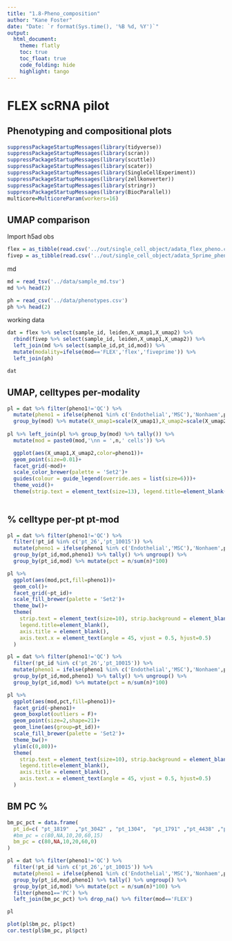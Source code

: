 ```yaml
---
title: "1.8-Pheno_composition"
author: "Kane Foster"
date: "Date: `r format(Sys.time(), '%B %d, %Y')`"
output:
  html_document:
    theme: flatly
    toc: true
    toc_float: true
    code_folding: hide
    highlight: tango
---
```


# FLEX scRNA pilot
## Phenotyping and compositional plots

```r
suppressPackageStartupMessages(library(tidyverse))
suppressPackageStartupMessages(library(scran))
suppressPackageStartupMessages(library(scuttle))
suppressPackageStartupMessages(library(scater))
suppressPackageStartupMessages(library(SingleCellExperiment))
suppressPackageStartupMessages(library(zellkonverter))
suppressPackageStartupMessages(library(stringr))
suppressPackageStartupMessages(library(BiocParallel))
multicore=MulticoreParam(workers=16)
```

## UMAP comparison


Import h5ad obs
```r

flex = as_tibble(read.csv('../out/single_cell_object/adata_flex_pheno.csv'))
fivep = as_tibble(read.csv('../out/single_cell_object/adata_5prime_pheno.csv'))

```

md
```r
md = read_tsv('../data/sample_md.tsv')
md %>% head(2)

ph = read_csv('../data/phenotypes.csv')
ph %>% head(2)
```

working data
```r

dat = flex %>% select(sample_id, leiden,X_umap1,X_umap2) %>% 
  rbind(fivep %>% select(sample_id, leiden,X_umap1,X_umap2)) %>% 
  left_join(md %>% select(sample_id,pt_id,mod)) %>% 
  mutate(modality=ifelse(mod=='FLEX','flex','fiveprime')) %>% 
  left_join(ph)

dat
```


## UMAP, celltypes per-modality

```r


pl = dat %>% filter(pheno1!='QC') %>% 
  mutate(pheno1 = ifelse(pheno1 %in% c('Endothelial','MSC'),'Nonhaem',pheno1)) %>% 
  group_by(mod) %>% mutate(X_umap1=scale(X_umap1),X_umap2=scale(X_umap2)) 
  
pl %>% left_join(pl %>% group_by(mod) %>% tally()) %>% 
  mutate(mod = paste0(mod,'\nn = ',n,' cells')) %>% 

  ggplot(aes(X_umap1,X_umap2,color=pheno1))+
  geom_point(size=0.01)+
  facet_grid(~mod)+
  scale_color_brewer(palette = 'Set2')+
  guides(colour = guide_legend(override.aes = list(size=6)))+
  theme_void()+
  theme(strip.text = element_text(size=13), legend.title=element_blank())
  

```


## % celltype per-pt pt-mod

```r

pl = dat %>% filter(pheno1!='QC') %>% 
  filter(!pt_id %in% c('pt_26','pt_10015')) %>% 
  mutate(pheno1 = ifelse(pheno1 %in% c('Endothelial','MSC'),'Nonhaem',pheno1)) %>% 
  group_by(pt_id,mod,pheno1) %>% tally() %>% ungroup() %>% 
  group_by(pt_id,mod) %>% mutate(pct = n/sum(n)*100)

pl %>% 
  ggplot(aes(mod,pct,fill=pheno1))+
  geom_col()+
  facet_grid(~pt_id)+
  scale_fill_brewer(palette = 'Set2')+
  theme_bw()+
  theme(
    strip.text = element_text(size=10), strip.background = element_blank(),
    legend.title=element_blank(),
    axis.title = element_blank(),
    axis.text.x = element_text(angle = 45, vjust = 0.5, hjust=0.5)
  )

```

```r

pl = dat %>% filter(pheno1!='QC') %>% 
  filter(!pt_id %in% c('pt_26','pt_10015')) %>% 
  mutate(pheno1 = ifelse(pheno1 %in% c('Endothelial','MSC'),'Nonhaem',pheno1)) %>% 
  group_by(pt_id,mod,pheno1) %>% tally() %>% ungroup() %>% 
  group_by(pt_id,mod) %>% mutate(pct = n/sum(n)*100)

pl %>% 
  ggplot(aes(mod,pct,fill=pheno1))+
  facet_grid(~pheno1)+
  geom_boxplot(outliers = F)+
  geom_point(size=2,shape=21)+
  geom_line(aes(group=pt_id))+
  scale_fill_brewer(palette = 'Set2')+
  theme_bw()+
  ylim(c(0,80))+
  theme(
    strip.text = element_text(size=10), strip.background = element_blank(),
    legend.title=element_blank(),
    axis.title = element_blank(),
    axis.text.x = element_text(angle = 45, vjust = 0.5, hjust=0.5)
  )

```



## BM PC %

```r

bm_pc_pct = data.frame(
  pt_id=c( "pt_1819"  ,"pt_3042" , "pt_1304",  "pt_1791" ,"pt_4438" ,"pt_1652" ),
  #bm_pc = c(80,NA,10,20,60,15)
  bm_pc = c(80,NA,10,20,60,0)
)

pl = dat %>% filter(pheno1!='QC') %>% 
  filter(!pt_id %in% c('pt_26','pt_10015')) %>% 
  mutate(pheno1 = ifelse(pheno1 %in% c('Endothelial','MSC'),'Nonhaem',pheno1)) %>% 
  group_by(pt_id,mod,pheno1) %>% tally() %>% ungroup() %>% 
  group_by(pt_id,mod) %>% mutate(pct = n/sum(n)*100) %>% 
  filter(pheno1=='PC') %>% 
  left_join(bm_pc_pct) %>% drop_na() %>% filter(mod=='FLEX')

pl

plot(pl$bm_pc, pl$pct)
cor.test(pl$bm_pc, pl$pct)

```





















































